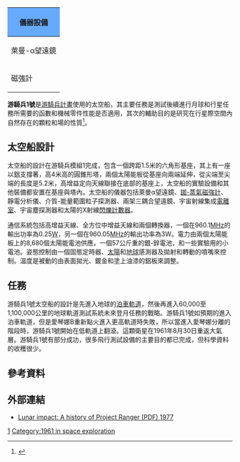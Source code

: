 {{NoteTA
|T=zh-cn:徘徊者1号;zh-hk:游騎兵1號;zh-tw:游騎兵1號;
|1=zh-cn:徘徊者;zh-hk:游騎兵;zh-tw:游騎兵;
}}
{{FixBunching|beg}}
{{Infobox_Spacecraft|
  Name = 游騎兵1號 |
  Image = [[File:Ranger_1.jpg|275px]] |
  Organization = [[NASA|NASA]] |
  Major_Contractors = [[噴射推進實驗室|噴射推進實驗室]] |
  Mission_Type = [[月球科學|月球科學]] |
  Satellite_Of = [[地球|地球]] |
  Launch = 1961年8月23日19:12 [[協調世界時|UTC]] |
  Launch_Vehicle = [[擎天神-愛琴娜|擎天神-愛琴娜]] B |
  Decay = 1961年8月30日 |
  Mission_Duration = 7天 |
  Mass = 306.2 公斤|
  NSSDC_ID = 1961-021A |
  Webpage = [http://nssdc.gsfc.nasa.gov/database/MasterCatalog?sc=1961-021A NASA NSSDC Master Catalog] |
  Semimajor_Axis = 6,690.3公里|
  Eccentricity = .019939 |
  Inclination = 32.9° |
  Orbital_Period = 91.1 分鐘 |
  Apoapsis = 446 公里|
  Periapsis = 179 公里|
  Orbits = 110 |
}}
{{FixBunching|mid}}
{| class="infobox bordered" style="width:300px; float:right; margin:10px; font-size:90%; border-collapse:collapse; margin-bottom:0.5em; clear:right;"
|-
!colspan="2" style="background-color:#66AAFF; text-align:center;"|儀器設備
|-
! 萊曼-α望遠鏡
| 掃描地球研究外逸層氫的成分
|-
! 磁強計
| 測量行星際空間的磁場
|}
{{FixBunching|end}}
'''游騎兵1號'''是[[游騎兵計畫|游騎兵計畫]]使用的太空船，其主要任務是測試後續進行月球和行星任務所需要的函數和機械零件性能是否適用，其次的輔助目的是研究在行星際空間內自然存在的顆粒和場的性質<ref>{{Cite web |url=http://nssdc.gsfc.nasa.gov/nmc/spacecraftDisplay.do?id=1961-021A |title=存档副本 |access-date=2009-07-30 |archive-date=2016-03-05 |archive-url=https://web.archive.org/web/20160305200519/http://nssdc.gsfc.nasa.gov/nmc/spacecraftDisplay.do?id=1961-021A |dead-url=no }}</ref>。

== 太空船設計 ==

太空船的設計在游騎兵模組1完成，包含一個跨距1.5米的六角形基座，其上有一座以鋁支撐著，高4米高的圓錐形塔，兩個太陽能板從基座向兩端延伸，從尖端至尖端的長度是5.2米，高增益定向天線聯接在底部的基座上，太空船的實驗設備和其他裝備都安置在基座與塔內。太空船的儀器包括萊曼α望遠鏡、[[銣-蒸氣|銣-蒸氣]][[磁強計|磁強計]]、靜電分析儀、介質-能量範圍粒子探測器、兩架三耦合望遠鏡、宇宙射線集成[[電離室|電離室]]、宇宙塵探測器和太陽的X射線[[閃爍計數器|閃爍計數器]]。

通信系統包括高增益天線、全方位中增益天線和兩個轉換器，一個在960.1[[赫茲|MHz]]的輸出功率為0.25[[瓦|W]]，另一個在960.05[[赫茲|MHz]]的輸出功率為3W。電力由兩個太陽能板上的8,680個太陽能電池供應，一個57公斤重的銀-鋅電池，和一些實驗用的小電池。姿態控制由一個固態定時器、[[太陽|太陽]]和[[地球|地球]]感測器及拋射和轉動的噴嘴來控制。溫度是被動的由表面拋光、鍍金和塗上油漆的鋁板來調整。

== 任務 ==

游騎兵1號太空船的設計是先進入地球的[[泊車軌道|泊車軌道]]，然後再進入60,000至1,100,000公里的地球軌道測試系統未來登月任務的戰略。游騎兵1號如預期的進入泊車軌道，但是愛琴娜B重新點火進入更高軌道時失敗，所以當進入愛琴娜分離的階段時，游騎兵1號開始在低軌道上翻滾。這顆衛星在1961年8月30日重返大氣層。游騎兵1號有部分成功，很多飛行測試設備的主要目的都已完成，但科學資料的收穫很少。

== 參考資料 ==
{{Reflist}}

== 外部連結 ==
*[http://ntrs.nasa.gov/archive/nasa/casi.ntrs.nasa.gov/19780007206_1978007206.pdf Lunar impact: A history of Project Ranger (PDF) 1977] {{Wayback|url=http://ntrs.nasa.gov/archive/nasa/casi.ntrs.nasa.gov/19780007206_1978007206.pdf |date=20131110214248 }}

{{游騎兵計畫|before=計畫開始|after=[[游騎兵2號|游騎兵2號]]}}

[[Category:游騎兵計畫|1]]
[[Category:1961_in_space_exploration|Category:1961 in space exploration]]